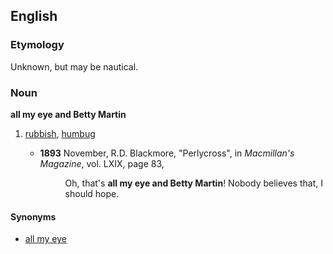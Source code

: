 ==English==

===Etymology===
Unknown, but may be nautical.

===Noun===
'''all my eye and Betty Martin'''

# {{dated}} [[rubbish]], [[humbug]]
#*'''1893''' November, R.D. Blackmore, "Perlycross", in ''Macmillan's Magazine'', vol. LXIX, page 83,
#*:Oh, that's '''all my eye and Betty Martin'''! Nobody believes that, I should hope.

====Synonyms====
* [[all my eye]]
